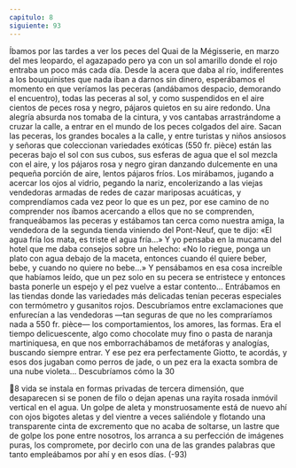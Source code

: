 ```yaml
---
capitulo: 8
siguiente: 93
---
```


Íbamos por las tardes a ver los peces del Quai de la Mégisserie, en marzo del
mes leopardo, el agazapado pero ya con un sol amarillo donde el rojo entraba un
poco más cada día. Desde la acera que daba al río, indiferentes a los bouquinistes
que nada iban a darnos sin dinero, esperábamos el momento en que veríamos las
peceras (andábamos despacio, demorando el encuentro), todas las peceras al sol,
y como suspendidos en el aire cientos de peces rosa y negro, pájaros quietos en
su aire redondo. Una alegría absurda nos tomaba de la cintura, y vos cantabas
arrastrándome a cruzar la calle, a entrar en el mundo de los peces colgados del
aire.
Sacan las peceras, los grandes bocales a la calle, y entre turistas y niños
ansiosos y señoras que coleccionan variedades exóticas (550 fr. pièce) están las
peceras bajo el sol con sus cubos, sus esferas de agua que el sol mezcla con el
aire, y los pájaros rosa y negro giran danzando dulcemente en una pequeña
porción de aire, lentos pájaros fríos. Los mirábamos, jugando a acercar los ojos al
vidrio, pegando la nariz, encolerizando a las viejas vendedoras armadas de redes
de cazar mariposas acuáticas, y comprendíamos cada vez peor lo que es un pez,
por ese camino de no comprender nos íbamos acercando a ellos que no se
comprenden, franqueábamos las peceras y estábamos tan cerca como nuestra
amiga, la vendedora de la segunda tienda viniendo del Pont-Neuf, que te dijo:
«El agua fría los mata, es triste el agua fría...» Y yo pensaba en la mucama del
hotel que me daba consejos sobre un helecho: «No lo riegue, ponga un plato con
agua debajo de la maceta, entonces cuando él quiere beber, bebe, y cuando no
quiere no bebe...» Y pensábamos en esa cosa increíble que habíamos leído, que
un pez solo en su pecera se entristece y entonces basta ponerle un espejo y el pez
vuelve a estar contento...
Entrábamos en las tiendas donde las variedades más delicadas tenían peceras
especiales con termómetro y gusanitos rojos. Descubríamos entre exclamaciones
que enfurecían a las vendedoras —tan seguras de que no les compraríamos nada
a 550 fr. pièce— los comportamientos, los amores, las formas. Era el tiempo
delicuescente, algo como chocolate muy fino o pasta de naranja martiniquesa, en
que nos emborrachábamos de metáforas y analogías, buscando siempre entrar. Y
ese pez era perfectamente Giotto, te acordás, y esos dos jugaban como perros de
jade, o un pez era la exacta sombra de una nube violeta... Descubríamos cómo la
30

8
vida se instala en formas privadas de tercera dimensión, que desaparecen si se
ponen de filo o dejan apenas una rayita rosada inmóvil vertical en el agua. Un
golpe de aleta y monstruosamente está de nuevo ahí con ojos bigotes aletas y del
vientre a veces saliéndole y flotando una transparente cinta de excremento que
no acaba de soltarse, un lastre que de golpe los pone entre nosotros, los arranca a
su perfección de imágenes puras, los compromete, por decirlo con una de las
grandes palabras que tanto empleábamos por ahí y en esos días.
(-93)
